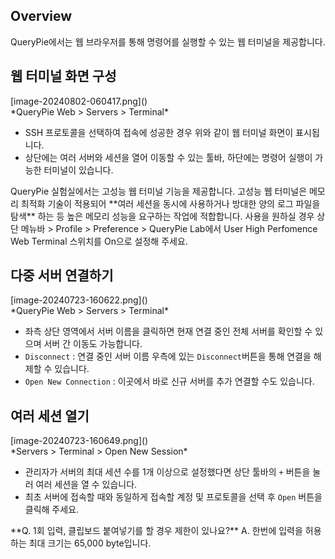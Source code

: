 
## Overview
QueryPie에서는 웹 브라우저를 통해 명령어를 실행할 수 있는 웹 터미널을 제공합니다.



## 웹 터미널 화면 구성
<p align="center">
<div>[image-20240802-060417.png]()</div>
*QueryPie Web &gt; Servers &gt; Terminal*
</p>

* SSH 프로토콜을 선택하여 접속에 성공한 경우 위와 같이 웹 터미널 화면이 표시됩니다.
* 상단에는 여러 서버와 세션을 열어 이동할 수 있는 툴바, 하단에는 명령어 실행이 가능한 터미널이 있습니다.

<Callout type="info">
QueryPie 실험실에서는 고성능 웹 터미널 기능을 제공합니다. 고성능 웹 터미널은 메모리 최적화 기술이 적용되어 **여러 세션을 동시에 사용하거나 방대한 양의 로그 파일을 탐색** 하는 등 높은 메모리 성능을 요구하는 작업에 적합합니다. 
사용을 원하실 경우 상단 메뉴바 &gt; Profile &gt; Preference &gt; QueryPie Lab에서 User High Perfomence Web Terminal 스위치를 On으로 설정해 주세요. 
</Callout>



## 다중 서버 연결하기
<p align="center">
<div>[image-20240723-160622.png]()</div>
*QueryPie Web &gt; Servers &gt; Terminal*
</p>

* 좌측 상단 영역에서 서버 이름을 클릭하면 현재 연결 중인 전체 서버를 확인할 수 있으며 서버 간 이동도 가능합니다.
* `Disconnect` : 연결 중인 서버 이름 우측에 있는 `Disconnect`버튼을 통해 연결을 해제할 수 있습니다.
* `Open New Connection` : 이곳에서 바로 신규 서버를 추가 연결할 수도 있습니다.



## 여러 세션 열기
<p align="center">
<div>[image-20240723-160649.png]()</div>
*Servers &gt; Terminal &gt; Open New Session*
</p>

* 관리자가 서버의 최대 세션 수를 1개 이상으로 설정했다면 상단 툴바의 `+` 버튼을 눌러 여러 세션을 열 수 있습니다.
* 최초 서버에 접속할 때와 동일하게 접속할 계정 및 프로토콜을 선택 후 `Open` 버튼을 클릭해 주세요.



<Callout type="info">
**Q. 1회 입력, 클립보드 붙여넣기를 할 경우 제한이 있나요?** 
A. 한번에 입력을 허용하는 최대 크기는 65,000 byte입니다. 
</Callout>
